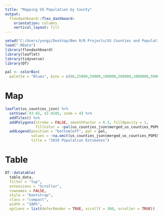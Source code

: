 ```yaml
---
title: "Mapping US Population by County"
output: 
  flexdashboard::flex_dashboard:
    orientation: columns
    vertical_layout: fill
---
```


```r
setwd("C:/Users/yungz/Desktop/Ben R/R Projects/US Counties and Population/US Counties")
load(".RData")
library(flexdashboard)
library(leaflet)
library(tidyverse)
library(DT)
```

```r
pal <- colorBin(
  palette = "Blues", bins = c(86,25000,50000,100000,500000,1000000,5000000,10000000,10039107))
```


Map
=====================================

```r
leaflet(us_counties_json) %>%
  setView(-93.65, 42.0285, zoom = 4) %>%
  addTiles() %>%
  addPolygons(stroke = FALSE, smoothFactor = 0.3, fillOpacity = 1,
              fillColor = ~pal(us_counties_json$merged_us_counties_POPESTIMATE2019)) %>%
  addLegend(position = "bottomleft", pal = pal, 
            values = ~na.omit(us_counties_json$merged_us_counties_POPESTIMATE2019),
            title = "2019 Population Estimates")
```

Table
=====================================

```r
DT::datatable(
  table_data,
  filter = "top",
  extensions = "Scroller",
  rownames = FALSE,
  style = "bootstrap",
  class = "compact",
  width = "100%",
  options = list(deferRender = TRUE, scrollY = 300, scroller = TRUE))
```

